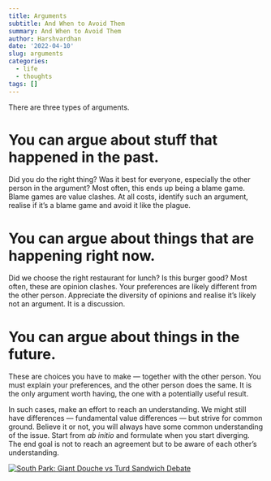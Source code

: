 ```yaml
---
title: Arguments
subtitle: And When to Avoid Them
summary: And When to Avoid Them
author: Harshvardhan
date: '2022-04-10'
slug: arguments
categories:
  - life
  - thoughts
tags: []
---
```


There are three types of arguments.

# You can argue about stuff that happened in the past.

Did you do the right thing? Was it best for everyone, especially the other person in the argument? Most often, this ends up being a blame game. Blame games are value clashes. At all costs, identify such an argument, realise if it's a blame game and avoid it like the plague.

# You can argue about things that are happening right now.

Did we choose the right restaurant for lunch? Is this burger good? Most often, these are opinion clashes. Your preferences are likely different from the other person. Appreciate the diversity of opinions and realise it's likely not an argument. It is a discussion.

# You can argue about things in the future.

These are choices you have to make --- together with the other person. You must explain your preferences, and the other person does the same. It is the only argument worth having, the one with a potentially useful result.

In such cases, make an effort to reach an understanding. We might still have differences --- fundamental value differences --- but strive for common ground. Believe it or not, you will always have some common understanding of the issue. Start from *ab initio* and formulate when you start diverging. The end goal is not to reach an agreement but to be aware of each other's understanding.

[![South Park: Giant Douche vs Turd Sandwich Debate](featured.jpg)](https://www.youtube.com/watch?v=E7pfsneLSSM)
